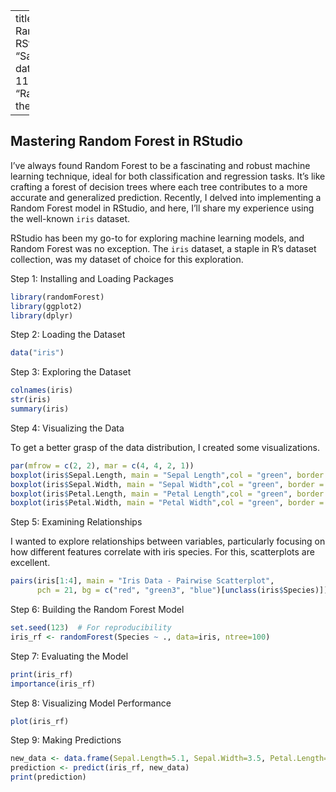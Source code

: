 
---
title: "Intro to Random Forest in RStudio"
author: "Saran Kumar"
date: "2023-12-11"
image: "Randomforest.jpg"
theme: litera

---

## Mastering Random Forest in RStudio

I've always found Random Forest to be a fascinating and robust machine learning technique, ideal for both classification and regression tasks. It's like crafting a forest of decision trees where each tree contributes to a more accurate and generalized prediction. Recently, I delved into implementing a Random Forest model in RStudio, and here, I'll share my experience using the well-known `iris` dataset.



RStudio has been my go-to for exploring machine learning models, and Random Forest was no exception. The `iris` dataset, a staple in R's dataset collection, was my dataset of choice for this exploration.


Step 1: Installing and Loading Packages

```r

library(randomForest)
library(ggplot2)
library(dplyr)

```

Step 2: Loading the Dataset

```r

data("iris")

```

Step 3: Exploring the Dataset

```r

colnames(iris)
str(iris)
summary(iris)

```

Step 4: Visualizing the Data

To get a better grasp of the data distribution, I created some visualizations.

```r

par(mfrow = c(2, 2), mar = c(4, 4, 2, 1))
boxplot(iris$Sepal.Length, main = "Sepal Length",col = "green", border = "black")
boxplot(iris$Sepal.Width, main = "Sepal Width",col = "green", border = "black")
boxplot(iris$Petal.Length, main = "Petal Length",col = "green", border = "black")
boxplot(iris$Petal.Width, main = "Petal Width",col = "green", border = "black")

```

Step 5: Examining Relationships

I wanted to explore relationships between variables, particularly focusing on how different features correlate with iris species. For this, scatterplots are excellent.

```r

pairs(iris[1:4], main = "Iris Data - Pairwise Scatterplot", 
      pch = 21, bg = c("red", "green3", "blue")[unclass(iris$Species)])


```

Step 6: Building the Random Forest Model

```r

set.seed(123)  # For reproducibility
iris_rf <- randomForest(Species ~ ., data=iris, ntree=100)

```

Step 7: Evaluating the Model

```r

print(iris_rf)
importance(iris_rf)

```

Step 8: Visualizing Model Performance

```r

plot(iris_rf)

```

Step 9: Making Predictions

```r

new_data <- data.frame(Sepal.Length=5.1, Sepal.Width=3.5, Petal.Length=1.4, Petal.Width=0.2)
prediction <- predict(iris_rf, new_data)
print(prediction)

```